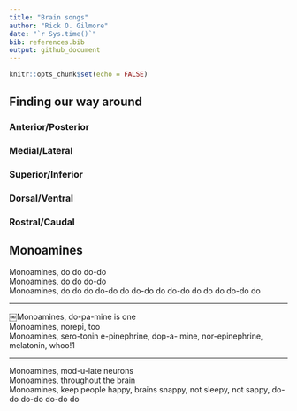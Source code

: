 ```yaml
---
title: "Brain songs"
author: "Rick O. Gilmore"
date: "`r Sys.time()`"
bib: references.bib
output: github_document
---
```


```r
knitr::opts_chunk$set(echo = FALSE)
```

## Finding our way around

### **Anterior/Posterior**
### **Medial/Lateral**
### **Superior/Inferior**
### **Dorsal/Ventral**
### **Rostral/Caudal**

## Monoamines

Monoamines, do do do-do</br>
Monoamines, do do do-do</br>
Monoamines, do do do do-do do do-do do do-do do do do do-do do

---

￼Monoamines, do-pa-mine is one</br>
Monoamines, norepi, too</br>
Monoamines, sero-tonin e-pinephrine, dop-a- mine, nor-epinephrine, melatonin, whoo!1

---

Monoamines, mod-u-late neurons</br>
Monoamines, throughout the brain</br>
Monoamines, keep people happy, brains snappy, not sleepy, not sappy, do-do do-do do-do do
